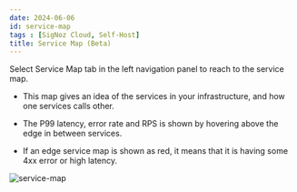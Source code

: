 ```yaml
---
date: 2024-06-06
id: service-map
tags : [SigNoz Cloud, Self-Host]
title: Service Map (Beta)
---
```


Select Service Map tab in the left navigation panel to reach to the service map.

- This map gives an idea of the services in your infrastructure, and how one services calls other.

- The P99 latency, error rate and RPS is shown by hovering above the edge in between services.
- If an edge service map is shown as red, it means that it is having some 4xx error or high latency.

![service-map](/img/docs/service-map.webp)
